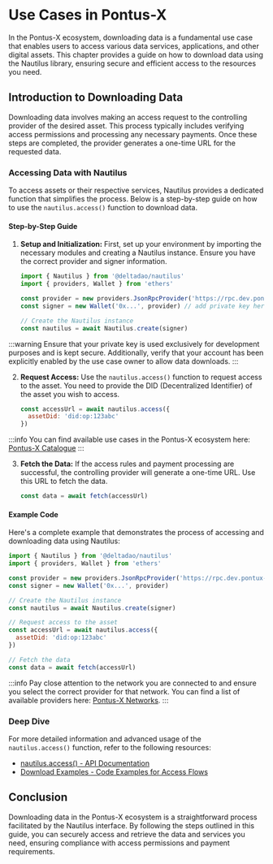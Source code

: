 # Use Cases in Pontus-X

In the Pontus-X ecosystem, downloading data is a fundamental use case that enables users to access various data services, applications, and other digital assets. This chapter provides a guide on how to download data using the Nautilus library, ensuring secure and efficient access to the resources you need.

## Introduction to Downloading Data

Downloading data involves making an access request to the controlling provider of the desired asset. This process typically includes verifying access permissions and processing any necessary payments. Once these steps are completed, the provider generates a one-time URL for the requested data.

### Accessing Data with Nautilus

To access assets or their respective services, Nautilus provides a dedicated function that simplifies the process. Below is a step-by-step guide on how to use the `nautilus.access()` function to download data.

#### Step-by-Step Guide

1. **Setup and Initialization:** First, set up your environment by importing the necessary modules and creating a Nautilus instance. Ensure you have the correct provider and signer information.

   ```javascript
   import { Nautilus } from '@deltadao/nautilus'
   import { providers, Wallet } from 'ethers'

   const provider = new providers.JsonRpcProvider('https://rpc.dev.pontux-x.eu')
   const signer = new Wallet('0x...', provider) // add private key here

   // Create the Nautilus instance
   const nautilus = await Nautilus.create(signer)
   ```

:::warning
Ensure that your private key is used exclusively for development purposes and is kept secure. Additionally, verify that your account has been explicitly enabled by the use case owner to allow data downloads.
:::



2. **Request Access:** Use the `nautilus.access()` function to request access to the asset. You need to provide the DID (Decentralized Identifier) of the asset you wish to access.

   ```javascript
   const accessUrl = await nautilus.access({
     assetDid: 'did:op:123abc'
   })
   ```
:::info
You can find available use cases in the Pontus-X ecosystem here: [Pontus-X Catalogue](https://www.pontus-x.eu/search?sort=nft.created&sortOrder=desc)
:::

3. **Fetch the Data:** If the access rules and payment processing are successful, the controlling provider will generate a one-time URL. Use this URL to fetch the data.

   ```javascript
   const data = await fetch(accessUrl)
   ```

#### Example Code

Here's a complete example that demonstrates the process of accessing and downloading data using Nautilus:

```javascript
import { Nautilus } from '@deltadao/nautilus'
import { providers, Wallet } from 'ethers'

const provider = new providers.JsonRpcProvider('https://rpc.dev.pontux-x.eu')
const signer = new Wallet('0x...', provider)

// Create the Nautilus instance
const nautilus = await Nautilus.create(signer)

// Request access to the asset
const accessUrl = await nautilus.access({
  assetDid: 'did:op:123abc'
})

// Fetch the data
const data = await fetch(accessUrl)
```

:::info
Pay close attention to the network you are connected to and ensure you select the correct provider for that network. You can find a list of available providers here: [Pontus-X Networks](/docs/pontus-x-networks/quick-start).
:::

### Deep Dive

For more detailed information and advanced usage of the `nautilus.access()` function, refer to the following resources:

- [nautilus.access() - API Documentation](https://nautilus.delta-dao.com/docs/api/nautilus/access)
- [Download Examples - Code Examples for Access Flows](https://github.com/deltaDAO/nautilus-examples/blob/main/access.ts)

## Conclusion

Downloading data in the Pontus-X ecosystem is a straightforward process facilitated by the Nautilus interface. By following the steps outlined in this guide, you can securely access and retrieve the data and services you need, ensuring compliance with access permissions and payment requirements.
